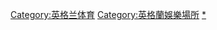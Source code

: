 {{Commonscat|Sports venues in England}}

[[Category:英格兰体育|Category:英格兰体育]]
[[Category:英格蘭娛樂場所|Category:英格蘭娛樂場所]]
[[Category:英國體育場地|*]]